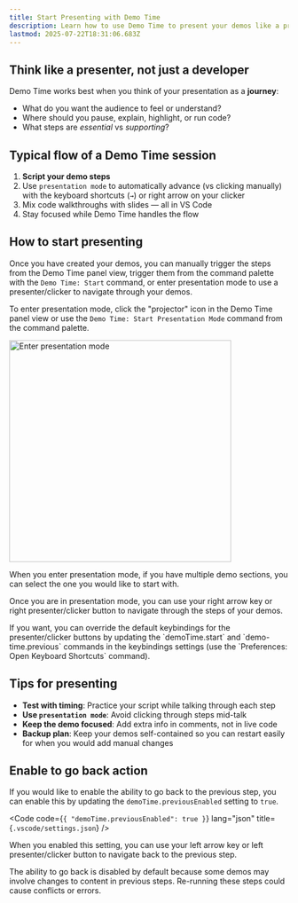 ```yaml
---
title: Start Presenting with Demo Time
description: Learn how to use Demo Time to present your demos like a pro.
lastmod: 2025-07-22T18:31:06.683Z
---
```




## Think like a presenter, not just a developer

Demo Time works best when you think of your presentation as a **journey**:

- What do you want the audience to feel or understand?
- Where should you pause, explain, highlight, or run code?
- What steps are *essential* vs *supporting*?

## Typical flow of a Demo Time session

1. **Script your demo steps**
2. Use `presentation mode` to automatically advance (vs clicking manually) with the keyboard shortcuts (`→`) or right arrow on your clicker
3. Mix code walkthroughs with slides — all in VS Code
4. Stay focused while Demo Time handles the flow

## How to start presenting

Once you have created your demos, you can manually trigger the steps from the Demo Time panel view, trigger them from the command palette with the `Demo Time: Start` command, or enter presentation mode to use a presenter/clicker to navigate through your demos.

To enter presentation mode, click the "projector" icon in the Demo Time panel view or use the `Demo Time: Start Presentation Mode` command from the command palette.

<Image class="mx-auto" src={presentationModeImage} alt="Enter presentation mode" width="400" />

When you enter presentation mode, if you have multiple demo sections, you can select the one you would like to start with.

Once you are in presentation mode, you can use your right arrow key or right presenter/clicker button to navigate through the steps of your demos.

<Aside type="tip">
If you want, you can override the default keybindings for the presenter/clicker buttons by updating the `demoTime.start` and `demo-time.previous` commands in the keybindings settings (use the `Preferences: Open Keyboard Shortcuts` command).
</Aside>

## Tips for presenting

- **Test with timing**: Practice your script while talking through each step
- **Use `presentation mode`**: Avoid clicking through steps mid-talk
- **Keep the demo focused**: Add extra info in comments, not in live code
- **Backup plan**: Keep your demos self-contained so you can restart easily for when you would add manual changes

## Enable to go back action

If you would like to enable the ability to go back to the previous step, you can enable this by updating the `demoTime.previousEnabled` setting to `true`.

<Code code={`{
    "demoTime.previousEnabled": true
}`} 
  lang="json" 
  title={`.vscode/settings.json`} />

When you enabled this setting, you can use your left arrow key or left presenter/clicker button to navigate back to the previous step.

<Aside type="caution">
The ability to go back is disabled by default because some demos may involve changes to content in previous steps. Re-running these steps could cause conflicts or errors.
</Aside>